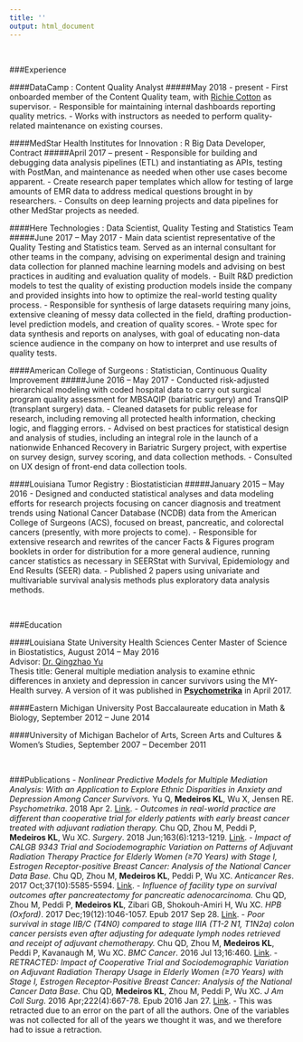 ```yaml
---
title: ''
output: html_document
---
```

<br>

###Experience 

####DataCamp : Content Quality Analyst
#####May 2018 - present
- First onboarded member of the Content Quality team, with [Richie Cotton](https://www.linkedin.com/in/richierocks) as supervisor.
- Responsible for maintaining internal dashboards reporting quality metrics.
- Works with instructors as needed to perform quality-related maintenance on existing courses.

####MedStar Health Institutes for Innovation : R Big Data Developer, Contract
#####April 2017 – present
- Responsible for building and debugging data analysis pipelines (ETL) and instantiating as APIs, testing with PostMan, and maintenance as needed when other use cases become apparent.
- Create research paper templates which allow for testing of large amounts of EMR data to address medical questions brought in by researchers.
- Consults on deep learning projects and data pipelines for other MedStar projects as needed.

####Here Technologies : Data Scientist, Quality Testing and Statistics Team 
#####June 2017 – May 2017
- Main data scientist representative of the Quality Testing and Statistics team. Served as an internal consultant for other teams in the company, advising on experimental design and training data collection for planned machine learning models and advising on best practices in auditing and evaluation quality of models.
- Built R&D prediction models to test the quality of existing production models inside the company and provided insights into how to optimize the real-world testing quality process.
- Responsible for synthesis of large datasets requiring many joins, extensive cleaning of messy data collected in the field, drafting production-level prediction models, and creation of quality scores.
- Wrote spec for data synthesis and reports on analyses, with goal of educating non-data science audience in the company on how to interpret and use results of quality tests.

####American College of Surgeons : Statistician, Continuous Quality Improvement 
#####June 2016 – May 2017
- Conducted risk-adjusted hierarchical modeling with coded hospital data to carry out surgical program quality assessment for MBSAQIP (bariatric surgery) and TransQIP (transplant surgery) data.
- Cleaned datasets for public release for research, including removing all protected health information, checking logic, and flagging errors.
- Advised on best practices for statistical design and analysis of studies, including an integral role in the launch of a nationwide Enhanced Recovery in Bariatric Surgery project, with expertise on survey design, survey scoring, and data collection methods.
- Consulted on UX design of front-end data collection tools.

####Louisiana Tumor Registry : Biostatistician 
#####January 2015 – May 2016
- Designed and conducted statistical analyses and data modeling efforts for research projects focusing on cancer diagnosis and treatment trends using National Cancer Database (NCDB) data from the American College of Surgeons (ACS), focused on breast, pancreatic, and colorectal cancers (presently, with more projects to come).
- Responsible for extensive research and rewrites of the cancer Facts & Figures program booklets in order for distribution for a more general audience, running cancer statistics as necessary in SEERStat with Survival, Epidemiology and End Results (SEER) data.
- Published 2 papers using univariate and multivariable survival analysis methods plus exploratory data analysis methods.

<br>

###Education

####Louisiana State University Health Sciences Center 
Master of Science in Biostatistics, August 2014 – May 2016 <br>
Advisor: [Dr. Qingzhao Yu](https://publichealth.lsuhsc.edu/faculty_pages/qyu/index.html) <br>
Thesis title: General multiple mediation analysis to examine ethnic differences in anxiety and depression in cancer survivors using the MY-Health survey. A version of it was published in [**Psychometrika**](https://link.springer.com/article/10.1007/s11336-018-9612-2?wt_mc=Internal.Event.1.SEM.ArticleAuthorOnlineFirst) in April 2017.

####Eastern Michigan University 
Post Baccalaureate education in Math & Biology, September 2012 – June 2014

####University of Michigan 
Bachelor of Arts, Screen Arts and Cultures & Women’s Studies, September 2007 – December 2011

<br>

###Publications
- *Nonlinear Predictive Models for Multiple Mediation Analysis: With an Application to Explore Ethnic Disparities in Anxiety and Depression Among Cancer Survivors.* Yu Q, **Medeiros KL**, Wu X, Jensen RE. *Psychometrika*. 2018 Apr 2. [Link](https://link.springer.com/article/10.1007/s11336-018-9612-2?wt_mc=Internal.Event.1.SEM.ArticleAuthorOnlineFirst).
- *Outcomes in real-world practice are different than cooperative trial for elderly patients with early breast cancer treated with adjuvant radiation therapy.* Chu QD, Zhou M, Peddi P, **Medeiros KL**, Wu XC. *Surgery*. 2018 Jun;163(6):1213-1219. [Link](https://www.surgjournal.com/article/S0039-6060(18)30034-5/fulltext).
- *Impact of CALGB 9343 Trial and Sociodemographic Variation on Patterns of Adjuvant Radiation Therapy Practice for Elderly Women (≥70 Years) with Stage I, Estrogen Receptor-positive Breast Cancer: Analysis of the National Cancer Data Base.* Chu QD, Zhou M, **Medeiros KL**, Peddi P, Wu XC. *Anticancer Res*. 2017 Oct;37(10):5585-5594. [Link](http://ar.iiarjournals.org/content/37/10/5585.abstract).
- *Influence of facility type on survival outcomes after pancreatectomy for pancreatic adenocarcinoma.* Chu QD, Zhou M, Peddi P, **Medeiros KL**, Zibari GB, Shokouh-Amiri H, Wu XC. *HPB (Oxford)*. 2017 Dec;19(12):1046-1057. Epub 2017 Sep 28. [Link](https://www.hpbonline.org/article/S1365-182X(17)30870-5/fulltext).
- *Poor survival in stage IIB/C (T4N0) compared to stage IIIA (T1-2 N1, T1N2a) colon cancer persists even after adjusting for adequate lymph nodes retrieved and receipt of adjuvant chemotherapy.* Chu QD, Zhou M, **Medeiros KL**, Peddi P, Kavanaugh M, Wu XC. *BMC Cancer*. 2016 Jul 13;16:460. [Link](https://bmccancer.biomedcentral.com/articles/10.1186/s12885-016-2446-3).
- *RETRACTED: Impact of Cooperative Trial and Sociodemographic Variation on Adjuvant Radiation Therapy Usage in Elderly Women (≥70 Years) with Stage I, Estrogen Receptor-Positive Breast Cancer: Analysis of the National Cancer Data Base.* Chu QD, **Medeiros KL**, Zhou M, Peddi P, Wu XC. *J Am Coll Surg*. 2016 Apr;222(4):667-78. Epub 2016 Jan 27. [Link](https://www.journalacs.org/article/S1072-7515(15)01809-8/pdf).
    - This was retracted due to an error on the part of all the authors. One of the variables was not collected for all of the years we thought it was, and we therefore had to issue a retraction.

